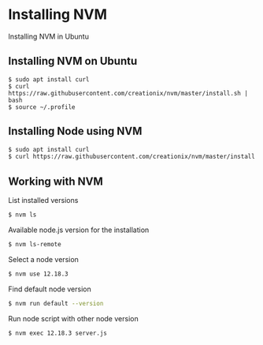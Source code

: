 # Installing NVM

Installing NVM in Ubuntu

## Installing NVM on Ubuntu
```batch
$ sudo apt install curl
$ curl https://raw.githubusercontent.com/creationix/nvm/master/install.sh | bash
$ source ~/.profile   
```
## Installing Node using NVM
```bash
$ sudo apt install curl
$ curl https://raw.githubusercontent.com/creationix/nvm/master/install.sh | bash
```

## Working with NVM
List installed versions
```bash
$ nvm ls
```

Available node.js version for the installation
```bash
$ nvm ls-remote
```

Select a node version
```bash
$ nvm use 12.18.3
```

Find default node version
```bash
$ nvm run default --version
```

Run node script with other node version
```bash
$ nvm exec 12.18.3 server.js
```

